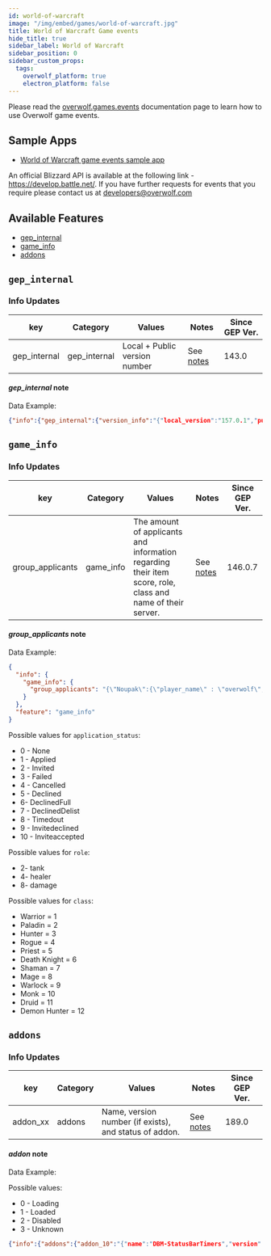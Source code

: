 ```yaml
---
id: world-of-warcraft
image: "/img/embed/games/world-of-warcraft.jpg"
title: World of Warcraft Game events
hide_title: true
sidebar_label: World of Warcraft
sidebar_position: 0
sidebar_custom_props:
  tags:
    overwolf_platform: true
    electron_platform: false
---
```


<!-- GENERATED USING /scripts/generate.js -->

<head>
  <meta name="keywords" content="API for World of Warcraft, World of Warcraft API, SDK for World of Warcraft, World of Warcraft SDK"/>
</head>

<GameInfo gameId={765} page="docs" />

Please read the [overwolf.games.events](../events) documentation page to learn how to use Overwolf game events.

## Sample Apps
* [World of Warcraft game events sample app](https://github.com/overwolf/events-sample-apps)

An official Blizzard API is available at the following link - https://develop.battle.net/.
If you have further requests for events that you require please contact us at developers@overwolf.com

## Available Features

* [gep_internal](#gep_internal)
* [game_info](#game_info)
* [addons](#addons)

## `gep_internal`

### Info Updates

key          | Category    | Values                    | Notes                 | Since GEP Ver. |
------------ | ------------| ------------------------- | --------------------- | ------------- | 
gep_internal | gep_internal| Local + Public version number|See [notes](#gep_internal-note)|   143.0       |

#### *gep_internal* note

Data Example:

```json
{"info":{"gep_internal":{"version_info":"{"local_version":"157.0.1","public_version":"157.0.1","is_updated":true}"}},"feature":"gep_internal"}
```

## `game_info`

### Info Updates

key            | Category         | Values                               | Notes                            | Since GEP Ver. |
-------------- | -----------------| ------------------------------------ | -------------------------------- | -------------  | 
group_applicants| game_info | The amount of applicants and information regarding their item score, role, class and name of their server. | See [notes](#group_applicants-note)   | 146.0.7 |

#### *group_applicants* note

Data Example:

```json
{
  "info": {
    "game_info": {
      "group_applicants": "{\"Noupak\":{\"player_name\" : \"overwolf\", \"server_name\" : \"Drak'thul\", \"applicant_id\" : \"1\", \"application_status\" : \"10\", \"level\" : \"70\", \"item_level\" : \"406\", \"honor_level\" : \"0\", \"role\" : \"8\",\"rating\" : \"2037\",\"class\" : \"1\"}}"
    }
  },
  "feature": "game_info"
}
```

Possible values for `application_status`:

* 0 - None
* 1 - Applied
* 2 - Invited
* 3 - Failed
* 4 - Cancelled
* 5 - Declined
* 6- DeclinedFull
* 7 - DeclinedDelist
* 8 - Timedout
* 9 - Invitedeclined
* 10 - Inviteaccepted

Possible values for `role`:

* 2- tank
* 4- healer
* 8- damage

Possible values for `class`:

* Warrior = 1
* Paladin = 2
* Hunter = 3
* Rogue = 4
* Priest = 5
* Death Knight = 6
* Shaman = 7
* Mage = 8
* Warlock = 9
* Monk = 10
* Druid = 11
* Demon Hunter = 12

## `addons`

### Info Updates

key            | Category         | Values                               | Notes                            | Since GEP Ver. |
-------------- | -----------------| ------------------------------------ | -------------------------------- | -------------  | 
addon_xx      | addons           | Name, version number (if exists), and status of addon. | See [notes](#addon-note)   | 189.0 |

#### *addon* note

Data Example:

Possible values:

* 0 - Loading
* 1 - Loaded
* 2 - Disabled
* 3 - Unknown

```json
{"info":{"addons":{"addon_10":"{"name":"DBM-StatusBarTimers","version":"8110645","status":"1"}"}},"feature":"addons"}
```

<!--#### *var_addon* note

* This info-update should be used by addon creators who wish to integrate their WoW addon with an Overwolf app.
* The event is not fired everytime but occurs only if the value of the variable has changed.
* Remember that variables defined in "SavedVariables" section saves its values between play session. In most cases, in order to use them correctly, you need to reinitialize them on "VARIABLES_LOADED" game event.
* Use case example:
   * WoW addon that monitors real-time damage, healing, etc. sends this data to an Overwolf application that displays a game summary screen with interesting stats, video highlights and more.
* How it works?
   * You can use the sample app addon <a href="https://github.com/overwolf/events-sample-apps/tree/master/wow-addon-variables-sample-app" target="_blank">here</a>
   * In the addon .toc file in section "SavedVariables" - In order to not overwrite other Addons, please define new variables named “owf_%addon_name%_%var_name%” where addon_name is your own addon name and var_name as you want.
   * The addon LUA file should update these variables with the relevant data the Overwolf app should consume.  
   * Each of these vars will update Overwolf with their current value during the game.
   * The Overwolf application reads these values in real time and displays the relevant information to the user, or performs certain actions (e.g. recording an interesting video highlight).
* Supported variable types are:
  * LUA_TSTRING
  * LUA_TNUMBER
  * LUA_TBOOLEAN
  * LUA_TNIL

Data Example:

```json
{"feature":"addons","category":"addons","key":"var_addon_1","value":"{\"owf_var2\":\"test 123\",\"owf_var5\":\"123 test\",\"owf_var6\":\"55\"}"}
```
-->
